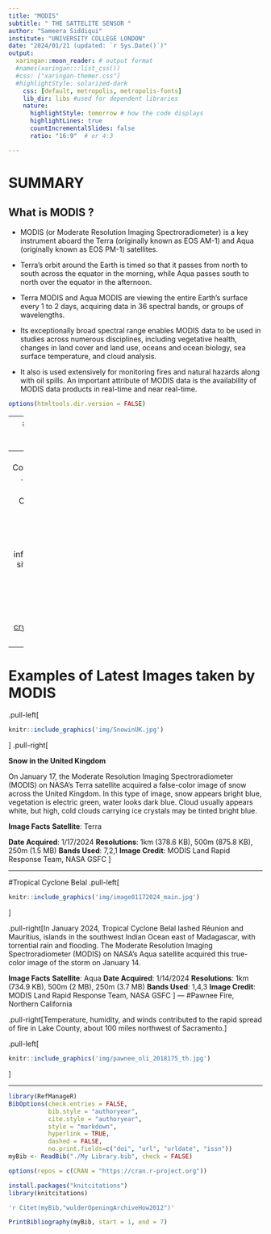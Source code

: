 ```yaml
---
title: "MODIS"
subtitle: " THE SATTELITE SENSOR "
author: "Sameera Siddiqui"
institute: "UNIVERSITY COLLEGE LONDON"
date: "2024/01/21 (updated: `r Sys.Date()`)"
output:
  xaringan::moon_reader: # output format
  #names(xaringan:::list_css())
  #css: ["xaringan-themer.css"] 
  #highlightStyle: solarized-dark
    css: [default, metropolis, metropolis-fonts]
    lib_dir: libs #used for dependent libraries 
    nature:
      highlightStyle: tomorrow # how the code displays
      highlightLines: true 
      countIncrementalSlides: false
      ratio: "16:9"  # or 4:3

---
```



# SUMMARY
## What is MODIS ?

* MODIS (or Moderate Resolution Imaging Spectroradiometer) is a key instrument aboard the Terra (originally known as EOS AM-1) and Aqua (originally known as EOS PM-1) satellites. 

* Terra's orbit around the Earth is timed so that it passes from north to south across the equator in the morning, while Aqua passes south to north over the equator in the afternoon. 

* Terra MODIS and Aqua MODIS are viewing the entire Earth's surface every 1 to 2 days, acquiring data in 36 spectral bands, or groups of wavelengths. 

* Its exceptionally broad spectral range enables MODIS data to be used in studies across numerous disciplines, including vegetative health, changes in land cover and land use, oceans and ocean biology, sea surface temperature, and cloud analysis.

* It also is used extensively for monitoring fires and natural hazards along with oil spills. An important attribute of MODIS data is the availability of MODIS data products in real-time and near real-time. 

```r
options(htmltools.dir.version = FALSE)
```

---
# MODIS Satellite Platform

  ## Terra
  Terra explores the connections between Earth’s atmosphere, land, snow and ice, ocean, and energy balance to understand Earth’s climate and climate change and to map the impact of human activity and natural disasters on communities and ecosystems
  
  ##Aqua
  Aqua, Latin for water, is a NASA Earth Science satellite mission named for the large amount of information that the mission is collecting about the Earth's water cycle, including evaporation from the oceans, water vapor in the atmosphere, clouds,precipitation, soil moisture, sea ice, land ice, and snow cover on the land and ice. Additional variables also being measured by Aqua include radiative energy fluxes, aerosols, vegetation cover on the land, phytoplankton and dissolved organic matter in the oceans, and air, land, and water temperatures.
  

  
video: https://terra.nasa.gov/wp-content/uploads/2019/12/13493_Terra_Instruments_20Anniversary_FINAL_VX-309498_lowres.mp4

---
# Modis Component
.pull-left[
```r
knitr::include_graphics('img/modisComponents.jpg')
```
]
.pull-right[The MODIS instrument has been designed and developed since the Engineering Model (EM) was completed in mid-1995. Since then, two spaceflight units, the Protoflight Model (PFM) (aboard the Terra Satellite) , and the Flight Model 1 (FM1) (aboard the Aqua Satellite) have been completed and launched. Terra was launched on December 18, 1999, and Aqua was launched on May 4, 2002. The MODIS instruments — built to NASA specifications by Santa Barbara Remote Sensing — represent the finest in engineering of spaceflight hardware for remote sensing.


# Data Collection

MODIS data can be found from the information sites listed below.

[data](https://search.earthdata.nasa.gov/search?portal=idn&fi=MODIS)

[CLOUD](http://ladsweb.nascom.nasa.gov/)

[LAND](https://lpdaac.usgs.gov/)

[cryosphere](http://nsidc.org/daac/modis/index.html)

[SEA](http://oceancolor.gsfc.nasa.gov/) ]

---
# Examples of Latest Images taken by MODIS 



.pull-left[

```r
knitr::include_graphics('img/SnowinUK.jpg')
```
]
.pull-right[

**Snow in the United Kingdom**

On January 17, the Moderate Resolution Imaging Spectroradiometer (MODIS) on NASA’s Terra satellite acquired a false-color image of snow across the United Kingdom. In this type of image, snow appears bright blue, vegetation is electric green, water looks dark blue. Cloud usually appears white, but high, cold clouds carrying ice crystals may be tinted bright blue.

**Image Facts**
**Satellite**: Terra

**Date Acquired**: 1/17/2024
**Resolutions**: 1km (378.6 KB), 500m (875.8 KB), 250m (1.5 MB)
**Bands Used**: 7,2,1
**Image Credit**: MODIS Land Rapid Response Team, NASA GSFC
]

---

#Tropical Cyclone Belal
.pull-left[
```r
knitr::include_graphics('img/image01172024_main.jpg')
```
]

.pull-right[In January 2024, Tropical Cyclone Belal lashed Réunion and Mauritius, islands in the southwest Indian Ocean east of Madagascar, with torrential rain and flooding.
The Moderate Resolution Imaging Spectroradiometer (MODIS) on NASA’s Aqua satellite acquired this true-color image of the storm on January 14.

**Image Facts**
**Satellite**: Aqua
**Date Acquired**: 1/14/2024
**Resolutions**: 1km (734.9 KB), 500m (2 MB), 250m (3.7 MB)
**Bands Used**: 1,4,3
**Image Credit**: MODIS Land Rapid Response Team, NASA GSFC
]
---
#Pawnee Fire, Northern California

.pull-right[Temperature, humidity, and winds contributed to the rapid spread of fire in Lake County, about 100 miles northwest of Sacramento.]

.pull-left[
```r
knitr::include_graphics('img/pawnee_oli_2018175_th.jpg')
```
]








---
```r
library(RefManageR)
BibOptions(check.entries = FALSE,
           bib.style = "authoryear",
           cite.style = "authoryear",
           style = "markdown",
           hyperlink = TRUE,
           dashed = FALSE,
           no.print.fields=c("doi", "url", "urldate", "issn"))
myBib <- ReadBib("./My Library.bib", check = FALSE)
```

```r
options(repos = c(CRAN = "https://cran.r-project.org"))
```

```r
install.packages("knitcitations")
library(knitcitations)
```

```r
'r Citet(myBib,"wulderOpeningArchiveHow2012")'

```


```r

PrintBibliography(myBib, start = 1, end = 7)
```
